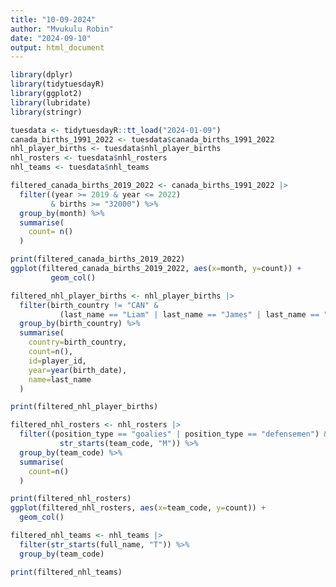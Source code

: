 ```yaml
---
title: "10-09-2024"
author: "Mvukulu Robin"
date: "2024-09-10"
output: html_document
---
```


```r
library(dplyr)
library(tidytuesdayR)
library(ggplot2)
library(lubridate)
library(stringr)
```

```r
tuesdata <- tidytuesdayR::tt_load("2024-01-09")
canada_births_1991_2022 <- tuesdata$canada_births_1991_2022
nhl_player_births <- tuesdata$nhl_player_births
nhl_rosters <- tuesdata$nhl_rosters
nhl_teams <- tuesdata$nhl_teams
```

```r
filtered_canada_births_2019_2022 <- canada_births_1991_2022 |>
  filter((year >= 2019 & year <= 2022) 
         & births >= "32000") %>%
  group_by(month) %>%
  summarise(
    count= n()
  )
```

```r
print(filtered_canada_births_2019_2022)
ggplot(filtered_canada_births_2019_2022, aes(x=month, y=count)) +
         geom_col()
```

```r
filtered_nhl_player_births <- nhl_player_births |>
  filter(birth_country != "CAN" &
           (last_name == "Liam" | last_name == "James" | last_name == "William")) %>%
  group_by(birth_country) %>%
  summarise(
    country=birth_country,
    count=n(),
    id=player_id,
    year=year(birth_date),
    name=last_name
  )
```

```r
print(filtered_nhl_player_births)
```

```r
filtered_nhl_rosters <- nhl_rosters |>
  filter((position_type == "goalies" | position_type == "defensemen") &
           str_starts(team_code, "M")) %>%
  group_by(team_code) %>%
  summarise(
    count=n()
  )
```

```r
print(filtered_nhl_rosters)
ggplot(filtered_nhl_rosters, aes(x=team_code, y=count)) +
  geom_col()
```

```r
filtered_nhl_teams <- nhl_teams |>
  filter(str_starts(full_name, "T")) %>%
  group_by(team_code)
```

```r
print(filtered_nhl_teams)
```

